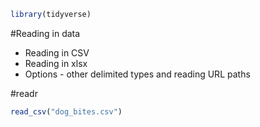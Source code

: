 ```r
library(tidyverse)
```


#Reading in data 

* Reading in CSV 
* Reading in xlsx 
* Options - other delimited types and reading URL paths 

#readr 

```r
read_csv("dog_bites.csv")
```

